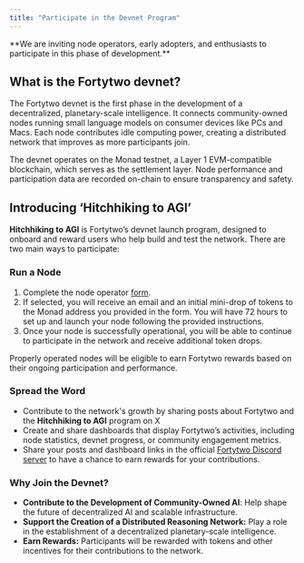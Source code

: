 ```yaml
---
title: "Participate in the Devnet Program"
---
```


<Info>
  **We are inviting node operators, early adopters, and enthusiasts to participate in this phase of development.**
</Info>

## What is the Fortytwo devnet?

The Fortytwo devnet is the first phase in the development of a decentralized, planetary-scale intelligence. It connects community-owned nodes running small language models on consumer devices like PCs and Macs. Each node contributes idle computing power, creating a distributed network that improves as more participants join.

The devnet operates on the Monad testnet, a Layer 1 EVM-compatible blockchain, which serves as the settlement layer. Node performance and participation data are recorded on-chain to ensure transparency and safety.

## Introducing ‘Hitchhiking to AGI’

**Hitchhiking to AGI** is Fortytwo’s devnet launch program, designed to onboard and reward users who help build and test the network. There are two main ways to participate:

### Run a Node

1. Complete the node operator [form](https://tally.so/r/wQzVQk).
2. If selected, you will receive an email and an initial mini-drop of tokens to the Monad address you provided in the form. You will have 72 hours to set up and launch your node following the provided instructions.
3. Once your node is successfully operational, you will be able to continue to participate in the network and receive additional token drops.

Properly operated nodes will be eligible to earn Fortytwo rewards based on their ongoing participation and performance.

### Spread the Word

* Contribute to the network's growth by sharing posts about Fortytwo and the **Hitchhiking to AGI** program on X
* Create and share dashboards that display Fortytwo’s activities, including node statistics, devnet progress, or community engagement metrics.
* Share your posts and dashboard links in the official [Fortytwo Discord server](https://discord.gg/fortytwo) to have a chance to earn rewards for your contributions.

### Why Join the Devnet?

* **Contribute to the Development of Community-Owned AI**: Help shape the future of decentralized AI and scalable infrastructure.
* **Support the Creation of a Distributed Reasoning Network:** Play a role in the establishment of a decentralized planetary-scale intelligence.
* **Earn Rewards:** Participants will be rewarded with tokens and other incentives for their contributions to the network.
